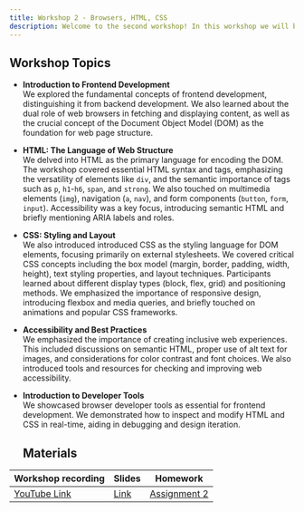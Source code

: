```yaml
---
title: Workshop 2 - Browsers, HTML, CSS
description: Welcome to the second workshop! In this workshop we will be going over the role and functions of browsers for rendering of the 'frontend' of web applications. We will also be going over the fundamentals and basics of writing a static webpage using HTML/CSS
---
```


## Workshop Topics

- **Introduction to Frontend Development**  
  We explored the fundamental concepts of frontend development, distinguishing it from backend development. We also learned about the dual role of web browsers in fetching and displaying content, as well as the crucial concept of the Document Object Model (DOM) as the foundation for web page structure.

- **HTML: The Language of Web Structure**  
  We delved into HTML as the primary language for encoding the DOM. The workshop covered essential HTML syntax and tags, emphasizing the versatility of elements like `div`, and the semantic importance of tags such as `p`, `h1`-`h6`, `span`, and `strong`. We also touched on multimedia elements (`img`), navigation (`a`, `nav`), and form components (`button`, `form`, `input`). Accessibility was a key focus, introducing semantic HTML and briefly mentioning ARIA labels and roles.

- **CSS: Styling and Layout**  
  We also introduced introduced CSS as the styling language for DOM elements, focusing primarily on external stylesheets. We covered critical CSS concepts including the box model (margin, border, padding, width, height), text styling properties, and layout techniques. Participants learned about different display types (block, flex, grid) and positioning methods. We emphasized the importance of responsive design, introducing flexbox and media queries, and briefly touched on animations and popular CSS frameworks.

- **Accessibility and Best Practices**  
  We emphasized the importance of creating inclusive web experiences. This included discussions on semantic HTML, proper use of alt text for images, and considerations for color contrast and font choices. We also introduced tools and resources for checking and improving web accessibility.

- **Introduction to Developer Tools**  
  We showcased browser developer tools as essential for frontend development. We demonstrated how to inspect and modify HTML and CSS in real-time, aiding in debugging and design iteration.

  ## Materials

| Workshop recording                                                                                                                                                                              | Slides                                                                                                       | Homework                                          |
| ----------------------------------------------------------------------------------------------------------------------------------------------------------------------------------------------- | ------------------------------------------------------------------------------------------------------------ | ------------------------------------------------- |
| [YouTube Link](https://www.youtube.com/watch?v=P57wO35qlMo) | [Link](https://docs.google.com/presentation/d/1nA4dMH95U1FvJzqWVYIhUXJE4XEKENCvXPygfmHlQPU/edit?usp=sharing) | [Assignment 2](/content/assignments/assignment-2) |
